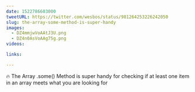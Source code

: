 ```yaml
---
date: 1522786603000
tweetURL: https://twitter.com/wesbos/status/981264253226242050
slug: the-array-some-method-is-super-handy
images:
  - DZ4mmjwVoAAtJ3U.png
  - DZ4n0AsVoAAg75g.png
videos:

links:

---
```

🔥 The Array .some() Method is super handy for checking if at least one item in an array meets what you are looking for
